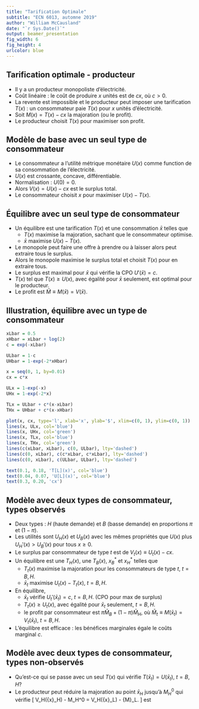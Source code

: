 ```yaml
---
title: "Tarification Optimale"
subtitle: "ECN 6013, automne 2019"
author: "William McCausland"
date: "`r Sys.Date()`"
output: beamer_presentation
fig_width: 6
fig_height: 4
urlcolor: blue
---
```


## Tarification optimale - producteur

- Il y a un producteur monopoliste d'électricité.
- Coût linéaire : le coût de produire $x$ unités est de $cx$, où $c>0$.
- La revente est impossible et le producteur peut imposer une tarification $T(x)$ : un consommateur paie $T(x)$ pour $x$ unités d'électricité.
- Soit $M(x) = T(x) - cx$ la majoration (ou le profit).
- Le producteur choisit $T(x)$ pour maximiser son profit.

## Modèle de base avec un seul type de consommateur

- Le consommateur a l'utilité métrique monétaire $U(x)$ comme function de sa consommation de l'électricité.
- $U(x)$ est crossante, concave, différentiable.
- Normalisation : $U(0) = 0$.
- Alors $V(x) = U(x) - cx$ est le surplus total.
- Le consommateur choisit $x$ pour maximiser $U(x) - T(x)$.

## Équilibre avec un seul type de consommateur

- Un équilibre est une tarification $T(x)$ et une consommation $\bar{x}$ telles que
    - $T(x)$ maximise la majoration, sachant que le consommateur optimise.
    - $\bar{x}$ maximise $U(x) - T(x)$.
- Le monopole peut faire une offre à prendre ou à laisser alors peut extraire tous le surplus.
- Alors le monopole maximise le surplus total et choisit $T(x)$ pour en extraire tous.
- Le surplus est maximal pour $\bar{x}$ qui vérifie la CPO $U'(\bar{x}) = c$.
- $T(x)$ tel que $T(x) \geq U(x)$, avec égalité pour $\bar{x}$ seulement, est optimal pour le producteur.
- Le profit est $\bar{M} \equiv M(\bar{x}) = V(\bar{x})$.

## Illustration, équilibre avec un type de consommateur

```r
xLbar = 0.5
xHbar = xLbar + log(2)
c = exp(-xLbar)

ULbar = 1-c
UHbar = 1-exp(-2*xHbar)

x = seq(0, 1, by=0.01)
cx = c*x

ULx = 1-exp(-x)
UHx = 1-exp(-2*x)

TLx = ULbar + c*(x-xLbar)
THx = UHbar + c*(x-xHbar)

plot(x, cx, type='l', xlab='x', ylab='$', xlim=c(0, 1), ylim=c(0, 1))
lines(x, ULx, col='blue')
lines(x, UHx, col='green')
lines(x, TLx, col='blue')
lines(x, THx, col='green')
lines(c(xLbar, xLbar), c(0, ULbar), lty='dashed')
lines(c(0, xLbar), c(c*xLbar, c*xLbar), lty='dashed')
lines(c(0, xLbar), c(ULbar, ULbar), lty='dashed')

text(0.1, 0.18, 'T[L](x)', col='blue')
text(0.04, 0.07, 'U[L](x)', col='blue')
text(0.3, 0.20, 'cx')
```

## Modèle avec deux types de consommateur, types observés

- Deux types : $H$ (haute demande) et $B$ (basse demande) en proportions $\pi$ et $(1-\pi)$.
- Les utilités sont $U_H(x)$ et $U_B(x)$ avec les mêmes propriétés que $U(x)$ plus $U_H'(x) > U_B'(x)$ pour tous $x \geq 0$.
- Le surplus par consommateur de type $t$ est de $V_t(x) \equiv U_t(x) - cx$.
- Un équilibre est une $T_H(x)$, une $T_B(x)$, $x_B^*$ et $x_H^*$ telles que
    - $T_t(x)$ maximise la majoration pour les consommateurs de type $t$, $t=B,H$.
    - $\bar{x}_t$ maximise $U_t(x) - T_t(x)$, $t=B,H$.
- En équilibre,
    - $\bar{x}_t$ vérifie $U_t'(\bar{x}_t) = c$, $t=B,H$. (CPO pour max de surplus)
    - $T_t(x) \geq U_t(x)$, avec égalité pour $\bar{x}_t$ seulement, $t=B,H$.
    - le profit par consommateur est $\pi \bar{M}_B + (1-\pi) \bar{M}_H$, où $\bar{M}_t \equiv M(\bar{x}_t) = V_t(\bar{x}_t)$, $t=B,H$.
- L'équilibre est efficace : les bénéfices marginales égale le coûts marginal $c$.
 
## Modèle avec deux types de consommateur, types non-observés

- Qu'est-ce qui se passe avec un seul $T(x)$ qui vérifie $T(\bar{x}_t) = U(\bar{x}_t)$, $t=B,H$?
- Le producteur peut réduire la majoration au point $\bar{x}_H$ jusqu'à $M_H^0$ qui vérifie
\[
  V_H(\bar{x}_H) - M_H^0 = V_H(\bar{x}_L) - \bar{M}_L.
\]
est 
